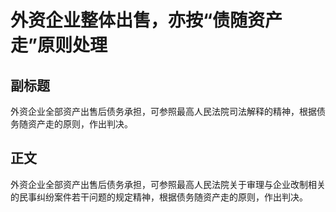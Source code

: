 # 外资企业整体出售，亦按“债随资产走”原则处理
## 副标题
外资企业全部资产出售后债务承担，可参照最高人民法院司法解释的精神，根据债务随资产走的原则，作出判决。
## 正文
外资企业全部资产出售后债务承担，可参照最高人民法院关于审理与企业改制相关的民事纠纷案件若干问题的规定精神，根据债务随资产走的原则，作出判决。